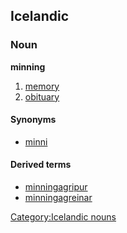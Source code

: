==Icelandic==
{{Icelandic declension kvk sb 02 u|minning}}
===Noun===
'''minning''' {{f}}
# [[memory]]
# [[obituary]]

====Synonyms====
*{{i-c|memory}} [[minni]] {{n}}

====Derived terms====
*[[minningagripur]]
*[[minningagreinar]]

[[Category:Icelandic nouns]]